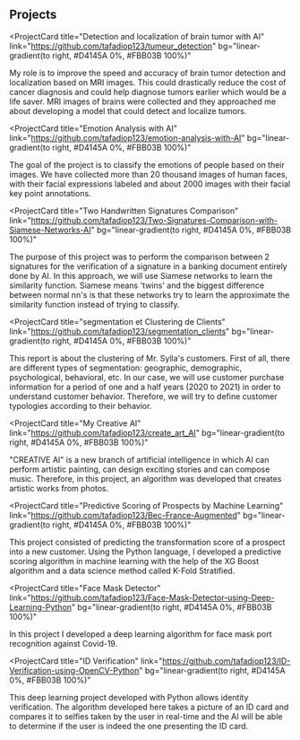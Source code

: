 ## Projects

<ProjectCard
  title="Detection and localization of brain tumor with AI"
  link="https://github.com/tafadiop123/tumeur_detection"
  bg="linear-gradient(to right, #D4145A 0%, #FBB03B 100%)"
>
  My role is to improve the speed and accuracy of brain tumor detection and localization based on MRI images. 
  This could drastically reduce the cost of cancer diagnosis and could help diagnose tumors earlier which would be a life saver. 
  MRI images of brains were collected and they approached me about developing a model that could detect and localize tumors.
</ProjectCard>

<ProjectCard
  title="Emotion Analysis with AI"
  link="https://github.com/tafadiop123/emotion-analysis-with-AI"
  bg="linear-gradient(to right, #D4145A 0%, #FBB03B 100%)"
>
  The goal of the project is to classify the emotions of people based on their images. 
  We have collected more than 20 thousand images of human faces, 
  with their facial expressions labeled and about 2000 images with their facial key point annotations.
</ProjectCard>

<ProjectCard
  title="Two Handwritten Signatures Comparison"
  link="https://github.com/tafadiop123/Two-Signatures-Comparison-with-Siamese-Networks-AI"
  bg="linear-gradient(to right, #D4145A 0%, #FBB03B 100%)"
>
  The purpose of this project was to perform the comparison between 2 signatures for the verification of a signature in a banking document entirely done by AI. 
  In this approach, we will use Siamese networks to learn the similarity function. 
  Siamese means 'twins' and the biggest difference between normal nn's is that these networks try to learn the approximate the similarity function 
  instead of trying to classify.
</ProjectCard>

<ProjectCard
  title="segmentation et Clustering de Clients"
  link="https://github.com/tafadiop123/segmentation_clients"
  bg="linear-gradient(to right, #D4145A 0%, #FBB03B 100%)"
>
  This report is about the clustering of Mr. Sylla's customers. 
  First of all, there are different types of segmentation: geographic, demographic, psychological, behavioral, etc. 
  In our case, we will use customer purchase information for a period of one and a half years (2020 to 2021) in order to understand customer behavior. 
  Therefore, we will try to define customer typologies according to their behavior. 
</ProjectCard>

<ProjectCard
  title="My Creative AI"
  link="https://github.com/tafadiop123/create_art_AI"
  bg="linear-gradient(to right, #D4145A 0%, #FBB03B 100%)"
>
  "CREATIVE AI" is a new branch of artificial intelligence in which AI can perform artistic painting, 
  can design exciting stories and can compose music. 
  Therefore, in this project, an algorithm was developed that creates artistic works from photos.
</ProjectCard>

<ProjectCard
  title="Predictive Scoring of Prospects by Machine Learning"
  link="https://github.com/tafadiop123/Bec-France-Augmented"
  bg="linear-gradient(to right, #D4145A 0%, #FBB03B 100%)"
>
  This project consisted of predicting the transformation score of a prospect
  into a new customer. Using the Python language, I developed a predictive
  scoring algorithm in machine learning with the help of the XG Boost algorithm
  and a data science method called K-Fold Stratified.
</ProjectCard>

<ProjectCard
  title="Face Mask Detector"
  link="https://github.com/tafadiop123/Face-Mask-Detector-using-Deep-Learning-Python"
  bg="linear-gradient(to right, #D4145A 0%, #FBB03B 100%)"
>
  In this project I developed a deep learning algorithm for face mask port
  recognition against Covid-19.
</ProjectCard>

<ProjectCard
  title="ID Verification"
  link="https://github.com/tafadiop123/ID-Verification-using-OpenCV-Python"
  bg="linear-gradient(to right, #D4145A 0%, #FBB03B 100%)"
>
  This deep learning project developed with Python allows identity verification.
  The algorithm developed here takes a picture of an ID card and compares it to
  selfies taken by the user in real-time and the AI will be able to determine if
  the user is indeed the one presenting the ID card.
</ProjectCard>
